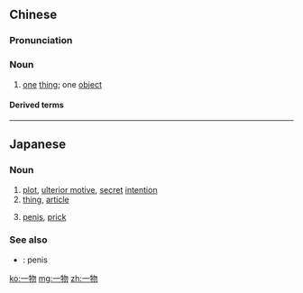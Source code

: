 ==Chinese==
{{zh-forms}}

===Pronunciation===
{{zh-pron
|m=一wù
|c=jat1 mat6
|cat=n
}}

===Noun===
{{zh-noun}}

# {{lb|zh|literary}} [[one]] [[thing]]; one [[object]]

====Derived terms====
{{zh-der|一物一主|一物一制|一物不知|一物剋一物|一物降一物|空無一物}}

----

==Japanese==
{{ja-kanjitab|いち|もつ|yomi=o}}

===Noun===
{{ja-noun|いちもつ}}

# [[plot]], [[ulterior motive]], [[secret]] [[intention]]
# [[thing]], [[article]]
# {{lb|ja|vulgar|sort=いちもつ}} [[penis]], [[prick]]

===See also===
* {{ja-r|陰茎|いんけい}}: {{qualifier|formal}} penis

[[ko:一物]]
[[mg:一物]]
[[zh:一物]]